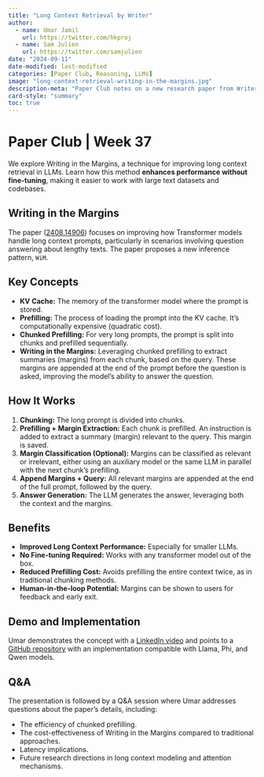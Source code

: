 ```yaml
---
title: "Long Context Retrieval by Writer"
author:
  - name: Umar Jamil
    url: https://twitter.com/hkproj
  - name: Sam Julien
    url: https://twitter.com/samjulien
date: "2024-09-11"
date-modified: last-modified
categories: [Paper Club, Reasoning, LLMs]
image: "long-context-retrieval-writing-in-the-margins.jpg"
description-meta: "Paper Club notes on a new research paper from Writer titled 'Writing in the Margins: Better Inference Pattern for Long Context Retrieval.' The paper explores the use of KV cache to improve long context retrieval in LLMs."
card-style: "summary"
toc: true
---
```

# Paper Club | Week 37

We explore Writing in the Margins, a technique for improving long context retrieval in LLMs. Learn how this method **enhances performance without fine-tuning**, making it easier to work with large text datasets and codebases.

## Writing in the Margins

The paper ([2408.14906](https://www.arxiv.org/abs/2408.14906)) focuses on improving how Transformer models handle long context prompts, particularly in scenarios involving question answering about lengthy texts. The paper proposes a new inference pattern, `WiM`.

## Key Concepts

* **KV Cache:** The memory of the transformer model where the prompt is stored.
* **Prefilling:** The process of loading the prompt into the KV cache. It's computationally expensive (quadratic cost).
* **Chunked Prefilling:** For very long prompts, the prompt is split into chunks and prefilled sequentially.
* **Writing in the Margins:**  Leveraging chunked prefilling to extract summaries (margins) from each chunk, based on the query. These margins are appended at the end of the prompt before the question is asked, improving the model's ability to answer the question.

## How It Works

1. **Chunking:** The long prompt is divided into chunks.
2. **Prefilling + Margin Extraction:** Each chunk is prefilled. An instruction is added to extract a summary (margin) relevant to the query. This margin is saved.
3. **Margin Classification (Optional):** Margins can be classified as relevant or irrelevant, either using an auxiliary model or the same LLM in parallel with the next chunk's prefilling.
4. **Append Margins + Query:** All relevant margins are appended at the end of the full prompt, followed by the query.
5. **Answer Generation:** The LLM generates the answer, leveraging both the context and the margins.

## Benefits

* **Improved Long Context Performance:**  Especially for smaller LLMs.
* **No Fine-tuning Required:** Works with any transformer model out of the box.
* **Reduced Prefilling Cost:** Avoids prefilling the entire context twice, as in traditional chunking methods.
* **Human-in-the-loop Potential:** Margins can be shown to users for feedback and early exit.

## Demo and Implementation

Umar demonstrates the concept with a [LinkedIn video](https://www.linkedin.com/posts/ujamil_we-have-models-that-can-handle-millions-of-activity-7234541844670382080-F1tF) and points to a [GitHub repository](https://github.com/writer/writing-in-the-margins) with an implementation compatible with Llama, Phi, and Qwen models.

## Q&A

The presentation is followed by a Q&A session where Umar addresses questions about the paper's details, including:

* The efficiency of chunked prefilling.
* The cost-effectiveness of Writing in the Margins compared to traditional approaches.
* Latency implications.
* Future research directions in long context modeling and attention mechanisms.